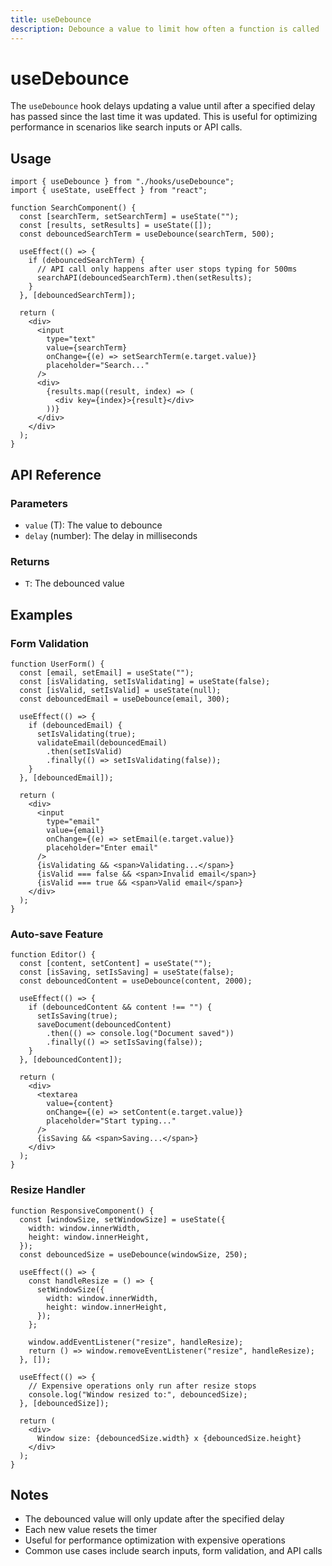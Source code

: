 ```yaml
---
title: useDebounce
description: Debounce a value to limit how often a function is called
---
```


# useDebounce

The `useDebounce` hook delays updating a value until after a specified delay has passed since the last time it was updated. This is useful for optimizing performance in scenarios like search inputs or API calls.

## Usage

```tsx
import { useDebounce } from "./hooks/useDebounce";
import { useState, useEffect } from "react";

function SearchComponent() {
  const [searchTerm, setSearchTerm] = useState("");
  const [results, setResults] = useState([]);
  const debouncedSearchTerm = useDebounce(searchTerm, 500);

  useEffect(() => {
    if (debouncedSearchTerm) {
      // API call only happens after user stops typing for 500ms
      searchAPI(debouncedSearchTerm).then(setResults);
    }
  }, [debouncedSearchTerm]);

  return (
    <div>
      <input
        type="text"
        value={searchTerm}
        onChange={(e) => setSearchTerm(e.target.value)}
        placeholder="Search..."
      />
      <div>
        {results.map((result, index) => (
          <div key={index}>{result}</div>
        ))}
      </div>
    </div>
  );
}
```

## API Reference

### Parameters

- `value` (T): The value to debounce
- `delay` (number): The delay in milliseconds

### Returns

- `T`: The debounced value

## Examples

### Form Validation

```tsx
function UserForm() {
  const [email, setEmail] = useState("");
  const [isValidating, setIsValidating] = useState(false);
  const [isValid, setIsValid] = useState(null);
  const debouncedEmail = useDebounce(email, 300);

  useEffect(() => {
    if (debouncedEmail) {
      setIsValidating(true);
      validateEmail(debouncedEmail)
        .then(setIsValid)
        .finally(() => setIsValidating(false));
    }
  }, [debouncedEmail]);

  return (
    <div>
      <input
        type="email"
        value={email}
        onChange={(e) => setEmail(e.target.value)}
        placeholder="Enter email"
      />
      {isValidating && <span>Validating...</span>}
      {isValid === false && <span>Invalid email</span>}
      {isValid === true && <span>Valid email</span>}
    </div>
  );
}
```

### Auto-save Feature

```tsx
function Editor() {
  const [content, setContent] = useState("");
  const [isSaving, setIsSaving] = useState(false);
  const debouncedContent = useDebounce(content, 2000);

  useEffect(() => {
    if (debouncedContent && content !== "") {
      setIsSaving(true);
      saveDocument(debouncedContent)
        .then(() => console.log("Document saved"))
        .finally(() => setIsSaving(false));
    }
  }, [debouncedContent]);

  return (
    <div>
      <textarea
        value={content}
        onChange={(e) => setContent(e.target.value)}
        placeholder="Start typing..."
      />
      {isSaving && <span>Saving...</span>}
    </div>
  );
}
```

### Resize Handler

```tsx
function ResponsiveComponent() {
  const [windowSize, setWindowSize] = useState({
    width: window.innerWidth,
    height: window.innerHeight,
  });
  const debouncedSize = useDebounce(windowSize, 250);

  useEffect(() => {
    const handleResize = () => {
      setWindowSize({
        width: window.innerWidth,
        height: window.innerHeight,
      });
    };

    window.addEventListener("resize", handleResize);
    return () => window.removeEventListener("resize", handleResize);
  }, []);

  useEffect(() => {
    // Expensive operations only run after resize stops
    console.log("Window resized to:", debouncedSize);
  }, [debouncedSize]);

  return (
    <div>
      Window size: {debouncedSize.width} x {debouncedSize.height}
    </div>
  );
}
```

## Notes

- The debounced value will only update after the specified delay
- Each new value resets the timer
- Useful for performance optimization with expensive operations
- Common use cases include search inputs, form validation, and API calls
